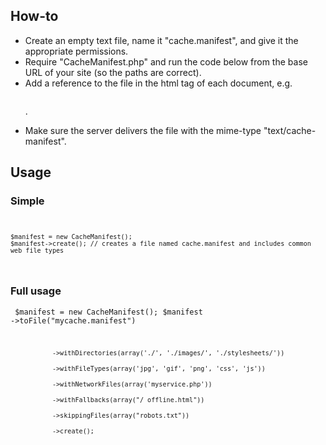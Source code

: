== How-to ==
* Create an empty text file, name it "cache.manifest", and give it the appropriate permissions.
* Require "CacheManifest.php" and run the code below from the base URL of your site (so the paths are correct).
* Add a reference to the file in the html tag of each document, e.g. <code><html manifest="cache.manifest"></code>.
* Make sure the server delivers the file with the mime-type "text/cache-manifest".

== Usage ==
=== Simple ===
<code>
<pre>
$manifest = new CacheManifest();
$manifest->create(); // creates a file named cache.manifest and includes common web file types
</pre>
</code>
=== Full usage ===
<code>
$manifest = new CacheManifest();
$manifest	->toFile("mycache.manifest")
			->withDirectories(array('./', './images/', './stylesheets/'))
			->withFileTypes(array('jpg', 'gif', 'png', 'css', 'js'))
			->withNetworkFiles(array('myservice.php'))
			->withFallbacks(array("/ offline.html"))
			->skippingFiles(array("robots.txt"))
			->create();
</code>